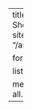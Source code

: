 ---
title: All Posts
description: Show all posts hosted on this site.
image: "/assets/images/asterisk.png"

format:
  html: default

listing:
  exclude:
    draft: true

metadata-files:
  - _listing-all.yml
---